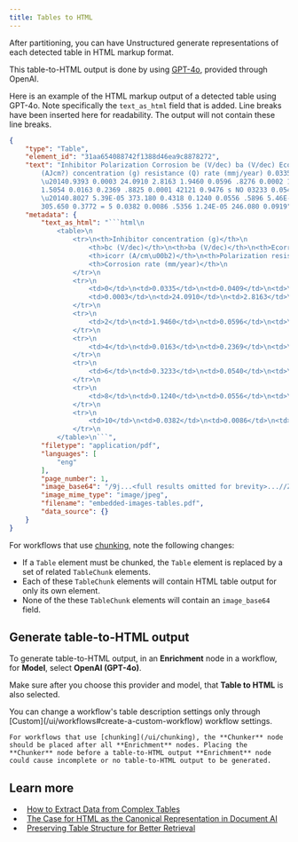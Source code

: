 ```yaml
---
title: Tables to HTML
---
```


After partitioning, you can have Unstructured generate representations of each detected table in HTML markup format.

This table-to-HTML output is done by using [GPT-4o](https://openai.com/index/hello-gpt-4o/), provided through OpenAI.

Here is an example of the HTML markup output of a detected table using GPT-4o. Note specifically the `text_as_html` field that is added.
Line breaks have been inserted here for readability. The output will not contain these line breaks.

```json
{
    "type": "Table",
    "element_id": "31aa654088742f1388d46ea9c8878272",
    "text": "Inhibitor Polarization Corrosion be (V/dec) ba (V/dec) Ecorr (V) icorr 
        (AJcm?) concentration (g) resistance (Q) rate (mmj/year) 0.0335 0.0409 
        \u20140.9393 0.0003 24.0910 2.8163 1.9460 0.0596 .8276 0.0002 121.440 
        1.5054 0.0163 0.2369 .8825 0.0001 42121 0.9476 s NO 03233 0.0540 
        \u20140.8027 5.39E-05 373.180 0.4318 0.1240 0.0556 .5896 5.46E-05 
        305.650 0.3772 = 5 0.0382 0.0086 .5356 1.24E-05 246.080 0.0919",
    "metadata": {
        "text_as_html": "```html\n
            <table>\n
                <tr>\n<th>Inhibitor concentration (g)</th>\n
                    <th>bc (V/dec)</th>\n<th>ba (V/dec)</th>\n<th>Ecorr (V)</th>\n
                    <th>icorr (A/cm\u00b2)</th>\n<th>Polarization resistance (\u03a9)</th>\n
                    <th>Corrosion rate (mm/year)</th>\n
                </tr>\n  
                <tr>\n
                    <td>0</td>\n<td>0.0335</td>\n<td>0.0409</td>\n<td>\u22120.9393</td>\n
                    <td>0.0003</td>\n<td>24.0910</td>\n<td>2.8163</td>\n  
                </tr>\n
                <tr>\n   
                    <td>2</td>\n<td>1.9460</td>\n<td>0.0596</td>\n<td>\u22120.8276</td>\n<td>0.0002</td>\n<td>121.440</td>\n<td>1.5054</td>\n  
                </tr>\n
                <tr>\n
                    <td>4</td>\n<td>0.0163</td>\n<td>0.2369</td>\n<td>\u22120.8825</td>\n<td>0.0001</td>\n<td>42.121</td>\n<td>0.9476</td>\n  
                </tr>\n  
                <tr>\n
                    <td>6</td>\n<td>0.3233</td>\n<td>0.0540</td>\n<td>\u22120.8027</td>\n<td>5.39E-05</td>\n<td>373.180</td>\n<td>0.4318</td>\n  
                </tr>\n  
                <tr>\n
                    <td>8</td>\n<td>0.1240</td>\n<td>0.0556</td>\n<td>\u22120.5896</td>\n<td>5.46E-05</td>\n<td>305.650</td>\n<td>0.3772</td>\n  
                </tr>\n  
                <tr>\n
                    <td>10</td>\n<td>0.0382</td>\n<td>0.0086</td>\n<td>\u22120.5356</td>\n<td>1.24E-05</td>\n<td>246.080</td>\n<td>0.0919</td>\n
                </tr>\n
            </table>\n```",
        "filetype": "application/pdf",
        "languages": [
            "eng"
        ],
        "page_number": 1,
        "image_base64": "/9j...<full results omitted for brevity>...//Z",
        "image_mime_type": "image/jpeg",
        "filename": "embedded-images-tables.pdf",
        "data_source": {}
    }
}
```

For workflows that use [chunking](/ui/chunking), note the following changes:

- If a `Table` element must be chunked, the `Table` element is replaced by a set of related `TableChunk` elements.
- Each of these `TableChunk` elements will contain HTML table output for only its own element.
- None of the these `TableChunk` elements will contain an `image_base64` field.



## Generate table-to-HTML output


To generate table-to-HTML output, in an **Enrichment** node in a workflow, for **Model**, select **OpenAI (GPT-4o)**.

Make sure after you choose this provider and model, that **Table to HTML** is also selected.

<Note>
    You can change a workflow's table description settings only through [Custom](/ui/workflows#create-a-custom-workflow) workflow settings.
    
    For workflows that use [chunking](/ui/chunking), the **Chunker** node should be placed after all **Enrichment** nodes. Placing the 
    **Chunker** node before a table-to-HTML output **Enrichment** node could cause incomplete or no table-to-HTML output to be generated.
</Note>

<EnrichmentTableToHTMLHiResOnly />

## Learn more 

- <Icon icon="video" />&nbsp;&nbsp;[How to Extract Data from Complex Tables](https://unstructured.io/events/how-to-extract-data-from-complex-tables) 
- <Icon icon="blog" />&nbsp;&nbsp;[The Case for HTML as the Canonical Representation in Document AI](https://unstructured.io/blog/the-case-for-html-as-the-canonical-representation-in-document-ai)
- <Icon icon="blog" />&nbsp;&nbsp;[Preserving Table Structure for Better Retrieval](https://unstructured.io/blog/preserving-table-structure-for-better-retrieval)